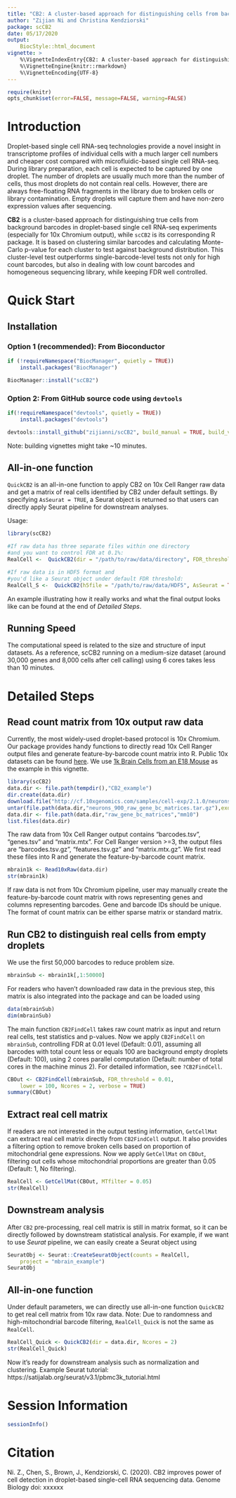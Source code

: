```yaml
---
title: "CB2: A cluster-based approach for distinguishing cells from background barcodes in 10x Genomics data"
author: "Zijian Ni and Christina Kendziorski"
package: scCB2
date: 05/17/2020
output: 
    BiocStyle::html_document
vignette: >
    %\VignetteIndexEntry{CB2: A cluster-based approach for distinguishing cells from background barcodes in 10x Genomics data}
    %\VignetteEngine{knitr::rmarkdown}
    %\VignetteEncoding{UTF-8}  
---
```



```r
require(knitr)
opts_chunk$set(error=FALSE, message=FALSE, warning=FALSE)
```


# Introduction

Droplet-based single cell RNA-seq technologies provide a novel insight in transcriptome profiles of individual cells with a much larger cell numbers and cheaper cost compared with microfluidic-based single cell RNA-seq. During library preparation, each cell is expected to be captured by one droplet. The number of droplets are usually much more than the number of cells, thus most droplets do not contain real cells. However, there are always free-floating RNA fragments in the library due to broken cells or library contamination. Empty droplets will capture them and have non-zero expression values after sequencing.


**CB2** is a cluster-based approach for distinguishing true cells from background barcodes in droplet-based single cell RNA-seq experiments (especially for 10x Chromium output), while `scCB2` is its corresponding R package. It is based on clustering similar barcodes and calculating Monte-Carlo p-value for each cluster to test against background distribution. This cluster-level test outperforms single-barcode-level tests not only for high count barcodes, but also in dealing with low count barcodes and homogeneous sequencing library, while keeping FDR well controlled.

# Quick Start

## Installation

### Option 1 (recommended): From Bioconductor

```r
if (!requireNamespace("BiocManager", quietly = TRUE))
    install.packages("BiocManager")

BiocManager::install("scCB2")

```

### Option 2: From GitHub source code using `devtools`

```r
if(!requireNamespace("devtools", quietly = TRUE))
    install.packages("devtools")

devtools::install_github("zijianni/scCB2", build_manual = TRUE, build_vignettes = TRUE)

```

Note: building vignettes might take ~10 minutes.

## All-in-one function

`QuickCB2` is an all-in-one function to apply CB2 on 10x Cell Ranger raw data and get a matrix of real cells identified by CB2 under default settings. By specifying `AsSeurat = TRUE`, a Seurat object is returned so that users can directly apply Seurat pipeline for downstream analyses.

Usage: 
```r
library(scCB2)

#If raw data has three separate files within one directory
#and you want to control FDR at 0.1%:
RealCell <-  QuickCB2(dir = "/path/to/raw/data/directory", FDR_threshold = 0.001, AsSeurat = FALSE)

#If raw data is in HDF5 format and 
#you'd like a Seurat object under default FDR threshold:
RealCell_S <-  QuickCB2(h5file = "/path/to/raw/data/HDF5", AsSeurat = TRUE)
```

An example illustrating how it really works and what the final output looks like can be found at the end of *Detailed Steps*.

## Running Speed

The computational speed is related to the size and structure of input datasets. As a reference, scCB2 running on a medium-size dataset (around 30,000 genes and 8,000 cells after cell calling) using 6 cores takes less than 10 minutes.

# Detailed Steps

## Read count matrix from 10x output raw data

Currently, the most widely-used droplet-based protocol is 10x Chromium. Our package provides handy functions to directly read 10x Cell Ranger output files and generate feature-by-barcode count matrix into R. Public 10x datasets can be found [here](https://www.10xgenomics.com/resources/datasets). We use [1k Brain Cells from an E18 Mouse](http://cf.10xgenomics.com/samples/cell-exp/2.1.0/neurons_900/neurons_900_raw_gene_bc_matrices.tar.gz) as the example in this vignette. 

```r
library(scCB2)
data.dir <- file.path(tempdir(),"CB2_example")
dir.create(data.dir)
download.file("http://cf.10xgenomics.com/samples/cell-exp/2.1.0/neurons_900/neurons_900_raw_gene_bc_matrices.tar.gz", destfile = file.path(data.dir,"neurons_900_raw_gene_bc_matrices.tar.gz"))
untar(file.path(data.dir,"neurons_900_raw_gene_bc_matrices.tar.gz"),exdir = data.dir)
data.dir <- file.path(data.dir,"raw_gene_bc_matrices","mm10")
list.files(data.dir)
```

The raw data from 10x Cell Ranger output contains "barcodes.tsv", "genes.tsv" and "matrix.mtx". For Cell Ranger version >=3, the output files are "barcodes.tsv.gz", "features.tsv.gz" and "matrix.mtx.gz". We first read these files into R and generate the feature-by-barcode count matrix.

```r
mbrain1k <- Read10xRaw(data.dir)
str(mbrain1k)
```

If raw data is not from 10x Chromium pipeline, user may manually create the feature-by-barcode count matrix with rows representing genes and columns representing barcodes. Gene and barcode IDs should be unique. The format of count matrix can be either sparse matrix or standard matrix.

## Run **CB2** to distinguish real cells from empty droplets

We use the first 50,000 barcodes to reduce problem size. 

```r
mbrainSub <- mbrain1k[,1:50000]
```

For readers who haven't downloaded raw data in the previous step, this matrix is also integrated into the package and can be loaded using

```r
data(mbrainSub)
dim(mbrainSub)
```

The main function `CB2FindCell` takes raw count matrix as input and return real cells, test statistics and p-values. Now we apply `CB2FindCell` on `mbrainSub`, controlling FDR at 0.01 level (Default: 0.01), assuming all barcodes with total count less or equals 100 are background empty droplets (Default: 100), using 2 cores parallel computation (Default: number of total cores in the machine minus 2). For detailed information, see `?CB2FindCell`.

```r
CBOut <- CB2FindCell(mbrainSub, FDR_threshold = 0.01, 
    lower = 100, Ncores = 2, verbose = TRUE)
summary(CBOut)
```

## Extract real cell matrix

If readers are not interested in the output testing information, `GetCellMat` can extract real cell matrix directly from `CB2FindCell` output. It also provides a filtering option to remove broken cells based on proportion of mitochondrial gene expressions. Now we apply `GetCellMat` on `CBOut`, filtering out cells whose mitochondrial proportions are greater than 0.05 (Default: 1, No filtering).

```r
RealCell <- GetCellMat(CBOut, MTfilter = 0.05)
str(RealCell)
```

## Downstream analysis

After `CB2` pre-processing, real cell matrix is still in matrix format, so it can be directly followed by downstream statistical analysis. For example, if we want to use *Seurat* pipeline, we can easily create a Seurat object using

```r
SeuratObj <- Seurat::CreateSeuratObject(counts = RealCell, 
    project = "mbrain_example")
SeuratObj
```

## All-in-one function

Under default parameters, we can directly use all-in-one function `QuickCB2` to get real cell matrix from 10x raw data. Note: Due to randomness and high-mitochondrial barcode filtering, `RealCell_Quick` is not the same as `RealCell`.

```r
RealCell_Quick <- QuickCB2(dir = data.dir, Ncores = 2)
str(RealCell_Quick)
```

Now it's ready for downstream analysis such as normalization and clustering. Example Seurat tutorial: https://satijalab.org/seurat/v3.1/pbmc3k_tutorial.html

# Session Information
```r
sessionInfo()
```

# Citation

Ni. Z., Chen, S., Brown, J., Kendziorski, C. (2020). CB2 improves power of cell detection in droplet-based single-cell RNA sequencing data. Genome Biology doi: xxxxxx
